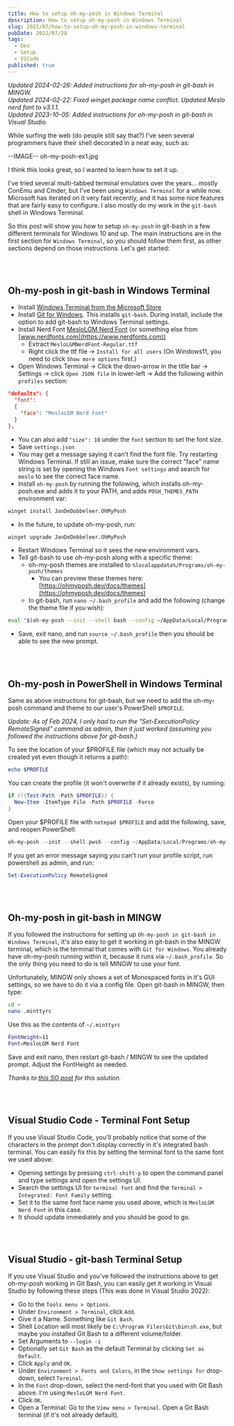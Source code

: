 ```yaml
---
title: How to setup oh-my-posh in Windows Terminal
description: How to setup oh-my-posh in Windows Terminal
slug: 2022/07/how-to-setup-oh-my-posh-in-windows-terminal
pubDate: 2022/07/28
tags:
  - Dev
  - Setup
  - VSCode
published: true
---
```



*Updated 2024-02-26: Added instructions for oh-my-posh in git-bash in MINGW.*  
*Updated 2024-02-22: Fixed winget package name conflict. Updated Meslo nerd font to v3.1.1.*  
*Updated 2023-10-05: Added instructions for oh-my-posh in git-bash in Visual Studio.*

While surfing the web (do people still say that?) I've seen several programmers have their shell decorated in a neat way, such as:

<span class="hide">--IMAGE-- oh-my-posh-ex1.jpg</span>
<RespImg src={img_oh_my_posh_ex1} alt="oh-my-posh screenshot | center" publicurl="/img/blog/2022/07/oh-my-posh-ex1.jpg" width="622" />

I think this looks great, so I wanted to learn how to set it up.

I've tried several multi-tabbed terminal emulators over the years... mostly ConEmu and Cmder, but I've been using `Windows Terminal` for a while now. Microsoft has iterated on it very fast recently, and it has some nice features that are fairly easy to configure. I also mostly do my work in the `git-bash` shell in Windows Terminal.

So this post will show you how to setup `oh-my-posh` in git-bash in a few different terminals for Windows 10 and up. The main instructions are in the first section for `Windows Terminal`, so you should follow them first, as other sections depend on those instructions. Let's get started:

<br/><br/>

## Oh-my-posh in git-bash in Windows Terminal

* Install [Windows Terminal from the Microsoft Store](https://www.microsoft.com/store/productId/9N0DX20HK701)
* Install [Git for Windows](https://gitforwindows.org). This installs `git-bash`. During install, include the option to add git-bash to Windows Terminal settings.
* Install Nerd Font [MesloLGM Nerd Font](https://github.com/ryanoasis/nerd-fonts/releases/download/v3.1.1/Meslo.zip)  (or something else from [www.nerdfonts.com](https://www.nerdfonts.com))
    * Extract `MesloLGMNerdFont-Regular.ttf`
    * Right click the ttf file -> `Install for all users` (On Windows11, you need to click `Show more options` first.)
* Open Windows Terminal -> Click the down-arrow in the title bar -> Settings -> click `Open JSON file`  in lower-left -> Add the following within `profiles` section:
```json
"defaults": {
  "font":
  {
    "face": "MesloLGM Nerd Font"
  }
},
```
* You can also add `"size": 10` under the `font` section to set the font size.
* Save `settings.json`
* You may get a message saying it can't find the font file. Try restarting Windows Terminal. If still an issue, make sure the correct "face" name string is set by opening the Windows `Font settings` and search for `meslo` to see the correct face name.
* Install `oh-my-posh` by running the following, which installs oh-my-posh.exe and adds it to your PATH, and adds `POSH_THEMES_PATH` environment var:
```bash
winget install JanDeDobbeleer.OhMyPosh
```

* In the future, to update oh-my-posh, run:
```bash
winget upgrade JanDeDobbeleer.OhMyPosh
```
* Restart Windows Terminal so it sees the new environment vars.
* Tell git-bash to use oh-my-posh along with a specific theme:
	* oh-my-posh themes are installed to `%localappdata%/Programs/oh-my-posh/themes`
		* You can preview these themes here: [https://ohmyposh.dev/docs/themes](https://ohmyposh.dev/docs/themes)
	* In git-bash, run `nano ~/.bash_profile` and add the following (change the theme file if you wish):
```bash
eval "$(oh-my-posh --init --shell bash --config ~/AppData/Local/Programs/oh-my-posh/themes/powerline.omp.json)"
```  
* Save, exit nano, and run `source ~/.bash_profile` then you should be able to see the new prompt.  

 <br/><br/>
 
## Oh-my-posh in PowerShell in Windows Terminal

Same as above instructions for git-bash, but we need to add the oh-my-posh command and theme to our user's PowerShell `$PROFILE`.

*Update: As of Feb 2024, I only had to run the "Set-ExecutionPolicy RemoteSigned" command as admin, then it just worked (assuming you followed the instructions above for git-bash.)*

To see the location of your $PROFILE file (which may not actually be created yet even though it returns a path):
```powershell
echo $PROFILE
```

You can create the profile (it won't overwrite if it already exists), by running:
```powershell
if (!(Test-Path -Path $PROFILE)) {
  New-Item -ItemType File -Path $PROFILE -Force
}
```

Open your $PROFILE file with `notepad $PROFILE` and add the following, save, and reopen PowerShell:
```powershell
oh-my-posh --init --shell pwsh --config ~/AppData/Local/Programs/oh-my-posh/themes/powerline.omp.json | Invoke-Expression
```

If you get an error message saying you can't run your profile script, run powershell as admin, and run:
```powershell
Set-ExecutionPolicy RemoteSigned
```

<br/><br/>

## Oh-my-posh in git-bash in MINGW

If you followed the instructions for setting up `Oh-my-posh in git-bash in Windows Terminal`, it's also easy to get it working in git-bash in the MINGW terminal, which is the terminal that comes with `Git for Windows`. You already have oh-my-posh running within it, because it runs via `~/.bash_profile`. So the only thing you need to do is tell MINGW to use your font.

Unfortunately, MINGW only shows a set of Monospaced fonts in it's GUI settings, so we have to do it via a config file. Open git-bash in MINGW, then type:

```bash
cd ~
nano .minttyrc
```

Use this as the contents of `~/.minttyrc`

```bash
FontHeight=11
Font=MesloLGM Nerd Font
```

Save and exit nano, then restart git-bash / MINGW to see the updated prompt. Adjust the FontHeight as needed.

*Thanks to [this SO post](https://stackoverflow.com/a/57216117/341942) for this solution.*

<br/><br/>

## Visual Studio Code - Terminal Font Setup

If you use Visual Studio Code, you'll probably notice that some of the characters in the prompt don't display correctly in it's integrated bash terminal. You can easily fix this by setting the terminal font to the same font we used above:
* Opening settings by pressing `ctrl-shift-p` to open the command panel and type settings and open the settings UI.
* Search the settings UI for `terminal font` and find the `Terminal > Integrated: Font Family` setting.
* Set it to the same font face name you used above, which is `MesloLGM Nerd Font` in this case.
* It should update immediately and you should be good to go.

<br/><br/>

## Visual Studio - git-bash Terminal Setup

If you use Visual Studio and you've followed the instructions above to get oh-my-posh working in Git Bash, you can easily get it working in Visual Studio by following these steps (This was done in Visual Studio 2022):
* Go to the `Tools menu > Options`.
* Under `Environment > Terminal`, click `Add`.
* Give it a Name. Something like `Git Bash`.
* Shell Location will most likely be `C:\Program Files\Git\bin\sh.exe`, but maybe you installed Git Bash to a different volume/folder.
* Set Arguments to `--login -i`
* Optionally set `Git Bash` as the default Terminal by clicking `Set as Default`.
* Click `Apply` and `OK`.
* Under `Environment > Fonts and Colors`, in the `Show settings for` drop-down, select `Terminal`.
* In the `Font` drop-down, select the nerd-font that you used with Git Bash above. I'm using `MesloLGM Nerd Font`.
* Click `OK`.
* Open a Terminal: Go to the `View menu > Terminal`. Open a Git Bash terminal (if it's not already default).